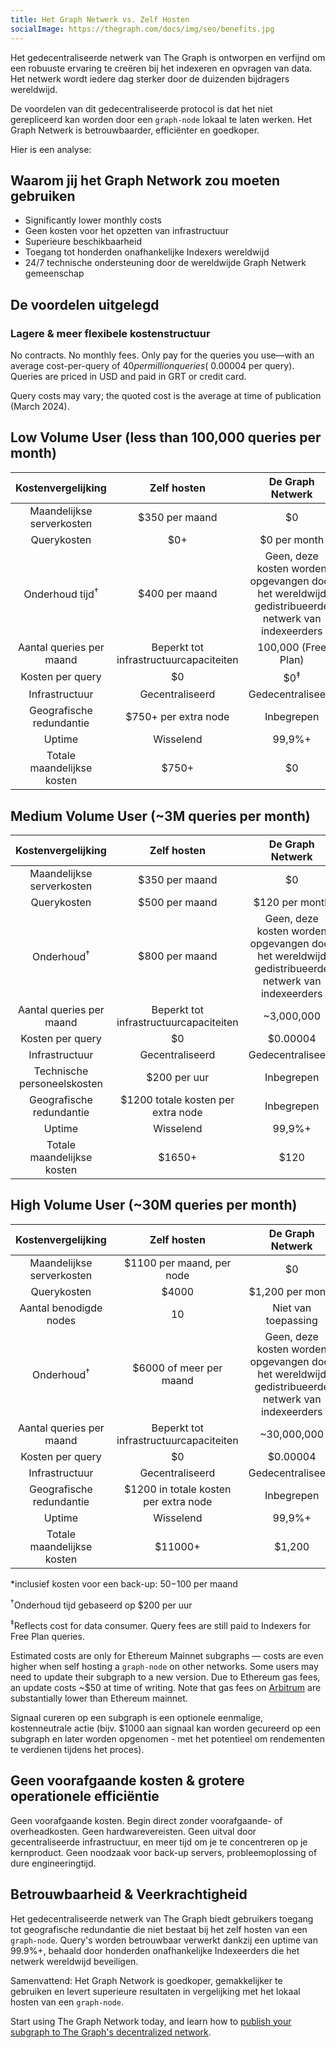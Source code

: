 ```yaml
---
title: Het Graph Netwerk vs. Zelf Hosten
socialImage: https://thegraph.com/docs/img/seo/benefits.jpg
---
```


Het gedecentraliseerde netwerk van The Graph is ontworpen en verfijnd om een robuuste ervaring te creëren bij het indexeren en opvragen van data. Het netwerk wordt iedere dag sterker door de duizenden bijdragers wereldwijd.

De voordelen van dit gedecentraliseerde protocol is dat het niet gerepliceerd kan worden door een `graph-node` lokaal te laten werken. Het Graph Netwerk is betrouwbaarder, efficiënter en goedkoper.

Hier is een analyse:

## Waarom jij het Graph Network zou moeten gebruiken

- Significantly lower monthly costs
- Geen kosten voor het opzetten van infrastructuur
- Superieure beschikbaarheid
- Toegang tot honderden onafhankelijke Indexers wereldwijd
- 24/7 technische ondersteuning door de wereldwijde Graph Netwerk gemeenschap

## De voordelen uitgelegd

### Lagere & meer flexibele kostenstructuur

No contracts. No monthly fees. Only pay for the queries you use—with an average cost-per-query of $40 per million queries (~$0.00004 per query). Queries are priced in USD and paid in GRT or credit card.

Query costs may vary; the quoted cost is the average at time of publication (March 2024).

## Low Volume User (less than 100,000 queries per month)

| Kostenvergelijking | Zelf hosten | De Graph Netwerk |
| :-: | :-: | :-: |
| Maandelijkse serverkosten | $350 per maand | $0 |
| Querykosten | $0+ | $0 per month |
| Onderhoud tijd<sup>†</sup> | $400 per maand | Geen, deze kosten worden opgevangen door het wereldwijd gedistribueerde netwerk van indexeerders |
| Aantal queries per maand | Beperkt tot infrastructuurcapaciteiten | 100,000 (Free Plan) |
| Kosten per query | $0 | $0<sup>‡</sup> |
| Infrastructuur | Gecentraliseerd | Gedecentraliseerd |
| Geografische redundantie | $750+ per extra node | Inbegrepen |
| Uptime | Wisselend | 99,9%+ |
| Totale maandelijkse kosten | <span className="highlight-row" />$750+ | $0 |

## Medium Volume User (~3M queries per month)

| Kostenvergelijking | Zelf hosten | De Graph Netwerk |
| :-: | :-: | :-: |
| Maandelijkse serverkosten | $350 per maand | $0 |
| Querykosten | $500 per maand | $120 per month |
| Onderhoud<sup>†</sup> | $800 per maand | Geen, deze kosten worden opgevangen door het wereldwijd gedistribueerde netwerk van indexeerders |
| Aantal queries per maand | Beperkt tot infrastructuurcapaciteiten | ~3,000,000 |
| Kosten per query | $0 | $0.00004 |
| Infrastructuur | Gecentraliseerd | Gedecentraliseerd |
| Technische personeelskosten | $200 per uur | Inbegrepen |
| Geografische redundantie | $1200 totale kosten per extra node | Inbegrepen |
| Uptime | Wisselend | 99,9%+ |
| Totale maandelijkse kosten | <span className="highlight-row" /> $1650+ | $120 |

## High Volume User (~30M queries per month)

| Kostenvergelijking | Zelf hosten | De Graph Netwerk |
| :-: | :-: | :-: |
| Maandelijkse serverkosten | $1100 per maand, per node | $0 |
| Querykosten | $4000 | $1,200 per month |
| Aantal benodigde nodes | 10 | Niet van toepassing |
| Onderhoud<sup>†</sup> | $6000 of meer per maand | Geen, deze kosten worden opgevangen door het wereldwijd gedistribueerde netwerk van indexeerders |
| Aantal queries per maand | Beperkt tot infrastructuurcapaciteiten | ~30,000,000 |
| Kosten per query | $0 | $0.00004 |
| Infrastructuur | Gecentraliseerd | Gedecentraliseerd |
| Geografische redundantie | $1200 in totale kosten per extra node | Inbegrepen |
| Uptime | Wisselend | 99,9%+ |
| Totale maandelijkse kosten | <span className="highlight-row" /> $11000+ | $1,200 |

\*inclusief kosten voor een back-up: $50-$100 per maand

<sup>†</sup>Onderhoud tijd gebaseerd op $200 per uur

<sup>‡</sup>Reflects cost for data consumer. Query fees are still paid to Indexers for Free Plan queries.

Estimated costs are only for Ethereum Mainnet subgraphs — costs are even higher when self hosting a `graph-node` on other networks. Some users may need to update their subgraph to a new version. Due to Ethereum gas fees, an update costs ~$50 at time of writing. Note that gas fees on [Arbitrum](/arbitrum/arbitrum-faq/) are substantially lower than Ethereum mainnet.

Signaal cureren op een subgraph is een optionele eenmalige, kostenneutrale actie (bijv. $1000 aan signaal kan worden gecureerd op een subgraph en later worden opgenomen - met het potentieel om rendementen te verdienen tijdens het proces).

## Geen voorafgaande kosten & grotere operationele efficiëntie

Geen voorafgaande kosten. Begin direct zonder voorafgaande- of overheadkosten. Geen hardwarevereisten. Geen uitval door gecentraliseerde infrastructuur, en meer tijd om je te concentreren op je kernproduct. Geen noodzaak voor back-up servers, probleemoplossing of dure engineeringtijd.

## Betrouwbaarheid & Veerkrachtigheid

Het gedecentraliseerde netwerk van The Graph biedt gebruikers toegang tot geografische redundantie die niet bestaat bij het zelf hosten van een `graph-node`. Query's worden betrouwbaar verwerkt dankzij een uptime van 99.9%+, behaald door honderden onafhankelijke Indexeerders die het netwerk wereldwijd beveiligen.

Samenvattend: Het Graph Network is goedkoper, gemakkelijker te gebruiken en levert superieure resultaten in vergelijking met het lokaal hosten van een `graph-node`.

Start using The Graph Network today, and learn how to [publish your subgraph to The Graph's decentralized network](/quick-start/).
